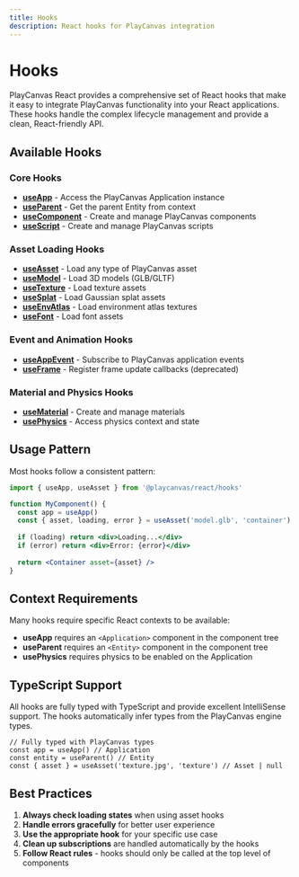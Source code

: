 ```yaml
---
title: Hooks
description: React hooks for PlayCanvas integration
---
```


# Hooks

PlayCanvas React provides a comprehensive set of React hooks that make it easy to integrate PlayCanvas functionality into your React applications. These hooks handle the complex lifecycle management and provide a clean, React-friendly API.

## Available Hooks

### Core Hooks

- **[useApp](./use-app)** - Access the PlayCanvas Application instance
- **[useParent](./use-parent)** - Get the parent Entity from context
- **[useComponent](./use-component)** - Create and manage PlayCanvas components
- **[useScript](./use-script)** - Create and manage PlayCanvas scripts

### Asset Loading Hooks

- **[useAsset](./use-asset)** - Load any type of PlayCanvas asset
- **[useModel](./use-asset#usemodel)** - Load 3D models (GLB/GLTF)
- **[useTexture](./use-asset#usetexture)** - Load texture assets
- **[useSplat](./use-asset#usesplat)** - Load Gaussian splat assets
- **[useEnvAtlas](./use-asset#useenvatlas)** - Load environment atlas textures
- **[useFont](./use-asset#usefont)** - Load font assets

### Event and Animation Hooks

- **[useAppEvent](./use-app-event)** - Subscribe to PlayCanvas application events
- **[useFrame](./use-app-event#useframe)** - Register frame update callbacks (deprecated)

### Material and Physics Hooks

- **[useMaterial](./use-material)** - Create and manage materials
- **[usePhysics](./use-physics)** - Access physics context and state

## Usage Pattern

Most hooks follow a consistent pattern:

```jsx
import { useApp, useAsset } from '@playcanvas/react/hooks'

function MyComponent() {
  const app = useApp()
  const { asset, loading, error } = useAsset('model.glb', 'container')
  
  if (loading) return <div>Loading...</div>
  if (error) return <div>Error: {error}</div>
  
  return <Container asset={asset} />
}
```

## Context Requirements

Many hooks require specific React contexts to be available:

- **useApp** requires an `<Application>` component in the component tree
- **useParent** requires an `<Entity>` component in the component tree
- **usePhysics** requires physics to be enabled on the Application

## TypeScript Support

All hooks are fully typed with TypeScript and provide excellent IntelliSense support. The hooks automatically infer types from the PlayCanvas engine types.

```tsx
// Fully typed with PlayCanvas types
const app = useApp() // Application
const entity = useParent() // Entity
const { asset } = useAsset('texture.jpg', 'texture') // Asset | null
```

## Best Practices

1. **Always check loading states** when using asset hooks
2. **Handle errors gracefully** for better user experience
3. **Use the appropriate hook** for your specific use case
4. **Clean up subscriptions** are handled automatically by the hooks
5. **Follow React rules** - hooks should only be called at the top level of components
